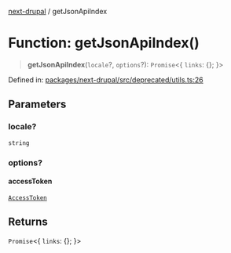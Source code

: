 [next-drupal](../globals.mdx) / getJsonApiIndex

# Function: getJsonApiIndex()

> **getJsonApiIndex**(`locale`?, `options`?): `Promise`\<\{ `links`: \{\}; \}\>

Defined in: [packages/next-drupal/src/deprecated/utils.ts:26](https://github.com/chapter-three/next-drupal/blob/f82409096888c944dd3eff45bf555062558ddd42/packages/next-drupal/src/deprecated/utils.ts#L26)

## Parameters

### locale?

`string`

### options?

#### accessToken

[`AccessToken`](../interfaces/AccessToken.mdx)

## Returns

`Promise`\<\{ `links`: \{\}; \}\>
